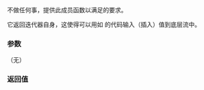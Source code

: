{{cpp/experimental/ostream_joiner/title|operator*}}
{{cpp/experimental/lib extensions 2/ostream_joiner/navbar}}
{{dcl begin}}
{{dcl | since=libfund_ts_2|1=
ostream_joiner&amp; operator*() noexcept;
}}
{{dcl end}}

不做任何事，提供此成员函数以满足{{named req|OutputIterator|输出迭代器}}的要求。

它返回迭代器自身，这使得可以用如 {{c|1=*iter = value}} 的代码输入（插入）值到底层流中。

===参数===
（无）

===返回值===
{{c|*this}}

{{langlinks|en}}